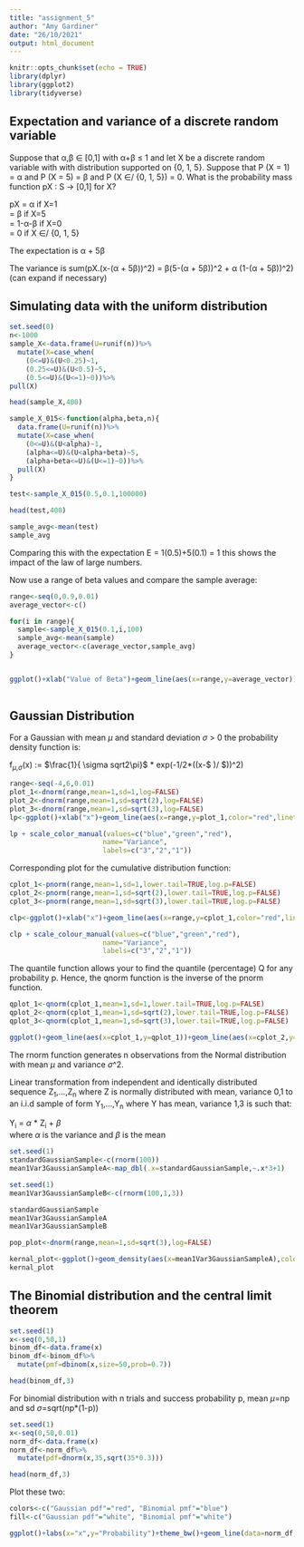 ```yaml
---
title: "assignment_5"
author: "Amy Gardiner"
date: "26/10/2021"
output: html_document
---
```


```r
knitr::opts_chunk$set(echo = TRUE)
library(dplyr) 
library(ggplot2)
library(tidyverse)
```

## Expectation and variance of a discrete random variable

Suppose that α,β ∈ [0,1] with α+β ≤ 1 and let X be a discrete random variable with with distribution supported on {0, 1, 5}. Suppose that P (X = 1) = α and P (X = 5) = β and P (X ∈/ {0, 1, 5}) = 0.
What is the probability mass function pX : S → [0,1] for X?

pX = α if X=1\
   = β if X=5\
   = 1-α-β if X=0\
   = 0 if X ∈/ {0, 1, 5}
   
The expectation is α + 5β

The variance is sum(pX.(x-(α + 5β))^2) = β(5-(α + 5β))^2 + α (1-(α + 5β))^2) (can expand if necessary)

## Simulating data with the uniform distribution

```r
set.seed(0)
n<-1000
sample_X<-data.frame(U=runif(n))%>%
  mutate(X=case_when(
    (0<=U)&(U<0.25)~1,
    (0.25<=U)&(U<0.5)~5,
    (0.5<=U)&(U<=1)~0))%>%
pull(X)

head(sample_X,400)

sample_X_015<-function(alpha,beta,n){
  data.frame(U=runif(n))%>%
  mutate(X=case_when(
    (0<=U)&(U<alpha)~1,
    (alpha<=U)&(U<alpha+beta)~5,
    (alpha+beta<=U)&(U<=1)~0))%>%
  pull(X) 
}

test<-sample_X_015(0.5,0.1,100000)

head(test,400)

sample_avg<-mean(test)
sample_avg
```

Comparing this with the expectation E = 1(0.5)+5(0.1) = 1 this shows the impact of the law of large numbers.

Now use a range of beta values and compare the sample average:

```r
range<-seq(0,0.9,0.01)
average_vector<-c()

for(i in range){
  sample<-sample_X_015(0.1,i,100)
  sample_avg<-mean(sample)
  average_vector<-c(average_vector,sample_avg)
}


ggplot()+xlab("Value of Beta")+geom_line(aes(x=range,y=average_vector))+ylab("Sample Average")
  
```

## Gaussian Distribution

For a Gaussian with mean $\mu$ and standard deviation $\sigma$ > 0
the probability density function is:

f~$\mu$,$\sigma$~(x) := $\frac{1}{ \sigma sqrt2\pi}$ * exp(-1/2*((x-$ \mu $)/$ \sigma $))^2)

```r
range<-seq(-4,6,0.01)
plot_1<-dnorm(range,mean=1,sd=1,log=FALSE)
plot_2<-dnorm(range,mean=1,sd=sqrt(2),log=FALSE)
plot_3<-dnorm(range,mean=1,sd=sqrt(3),log=FALSE)
lp<-ggplot()+xlab("x")+geom_line(aes(x=range,y=plot_1,color="red",linetype='solid'))+geom_line(aes(x=range,y=plot_2,color="green",linetype='dashed'))+geom_line(aes(x=range,y=plot_3,color="blue",linetype='longdash'))+ylab("Density")

lp + scale_color_manual(values=c("blue","green","red"),
                       name="Variance",
                       labels=c("3","2","1"))
```

Corresponding plot for the cumulative distribution function:

```r
cplot_1<-pnorm(range,mean=1,sd=1,lower.tail=TRUE,log.p=FALSE)
cplot_2<-pnorm(range,mean=1,sd=sqrt(2),lower.tail=TRUE,log.p=FALSE)
cplot_3<-pnorm(range,mean=1,sd=sqrt(3),lower.tail=TRUE,log.p=FALSE)

clp<-ggplot()+xlab("x")+geom_line(aes(x=range,y=cplot_1,color="red",linetype='solid'))+geom_line(aes(x=range,y=cplot_2,color="green",linetype='dashed'))+geom_line(aes(x=range,y=cplot_3,color="blue",linetype='longdash'))+ylab("Density")

clp + scale_colour_manual(values=c("blue","green","red"),
                       name="Variance",
                       labels=c("3","2","1"))
```

The quantile function allows your to find the quantile (percentage) Q for any probability p. Hence, the qnorm function is the inverse of the pnorm function.

```r
qplot_1<-qnorm(cplot_1,mean=1,sd=1,lower.tail=TRUE,log.p=FALSE)
qplot_2<-qnorm(cplot_1,mean=1,sd=sqrt(2),lower.tail=TRUE,log.p=FALSE)
qplot_3<-qnorm(cplot_1,mean=1,sd=sqrt(3),lower.tail=TRUE,log.p=FALSE)

ggplot()+geom_line(aes(x=cplot_1,y=qplot_1))+geom_line(aes(x=cplot_2,y=qplot_2))+geom_line(aes(x=cplot_3,y=qplot_3))+xlab("Probability p")+ylab("Q(p)")
```

The rnorm function generates n observations from the Normal distribution with mean $\mu$ and variance $\sigma$^2. 

Linear transformation from independent and identically distributed sequence Z~1~,...,Z~n~ where Z is normally distributed with mean, variance 0,1 to an i.i.d sample of form Y~1~,...,Y~n~ where Y has mean, variance 1,3 is such that:\

Y~i~ = $\alpha$ * Z~i~ + $\beta$ \
where $\alpha$ is the variance and $\beta$ is the mean

```r
set.seed(1)
standardGaussianSample<-c(rnorm(100))
mean1Var3GaussianSampleA<-map_dbl(.x=standardGaussianSample,~.x*3+1)

set.seed(1)
mean1Var3GaussianSampleB<-c(rnorm(100,1,3))

standardGaussianSample
mean1Var3GaussianSampleA
mean1Var3GaussianSampleB

pop_plot<-dnorm(range,mean=1,sd=sqrt(3),log=FALSE)

kernal_plot<-ggplot()+geom_density(aes(x=mean1Var3GaussianSampleA),color="blue")+geom_line(aes(x=range,y=pop_plot,color="red"))+xlab("x")+ylab("Density")
kernal_plot
```

## The Binomial distribution and the central limit theorem

```r
set.seed(1)
x<-seq(0,50,1)
binom_df<-data.frame(x)
binom_df<-binom_df%>%
  mutate(pmf=dbinom(x,size=50,prob=0.7))

head(binom_df,3)
```

For binomial distribution with n trials and success probability p, mean $\mu$=np and sd $\sigma$=sqrt(np*(1-p))

```r
set.seed(1)
x<-seq(0,50,0.01)
norm_df<-data.frame(x)
norm_df<-norm_df%>%
  mutate(pdf=dnorm(x,35,sqrt(35*0.3)))

head(norm_df,3)
```

Plot these two:

```r
colors<-c("Gaussian pdf"="red", "Binomial pmf"="blue")
fill<-c("Gaussian pdf"="white", "Binomial pmf"="white")

ggplot()+labs(x="x",y="Probability")+theme_bw()+geom_line(data=norm_df, aes(x,y=pdf,color="Gaussian pdf"),size=2)+geom_col(data=binom_df,aes(x=x,y=pmf,color="Binomial pmf",fill="Binomial pmf"))+scale_color_manual(name="",values=colors)+scale_fill_manual(name="",values=fill)+xlim(c(20,50))
```



